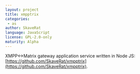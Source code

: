 ```yaml
---
layout: project
title: xmpptrix
categories: 
 - as
author: SkaveRat
language: JavaScript
license: GPL-2.0-only
maturity: Alpha
---
```


XMPP<->Matrix gateway application service written in Node JS: [https://github.com/SkaveRat/xmpptrix](https://github.com/SkaveRat/xmpptrix).
